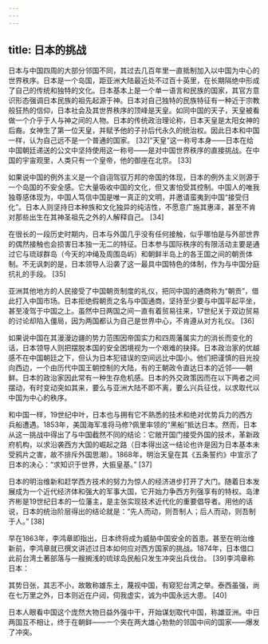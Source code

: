 ```yaml
---
---
---
```

title: 日本的挑战
---




日本与中国四周的大部分邻国不同，其过去几百年里一直抵制加入以中国为中心的世界秩序。日本是一个岛国，距亚洲大陆最近处不过百十英里，在长期隔绝中形成了自己的传统和独特的文化。日本基本上是一个单一语言和民族的国家，其官方意识形态强调日本民族的祖先起源于神。日本对自己独特的民族特征有一种近于宗教般狂热的信仰，日本社会及其世界秩序的顶峰是天皇。如同中国的天子，天皇被看做一个介乎于人与神之间的人物。日本的传统政治理论称，日本天皇是太阳女神的后裔。女神生了第一位天皇，并赋予他的子孙后代永久的统治权。因此日本和中国一样，认为自己远不是一个普通的国家。 [32]“天皇”这一称号本身——日本在给中国朝廷递送的公文中坚持使用这一称号——是对中国世界秩序的直接挑战。在中国的宇宙观里，人类只有一个皇帝，他的御座在北京。 [33]

如果说中国的例外主义是一个自诩驾驭万邦的帝国的体现，日本的例外主义则源于一个岛国的不安全感。它大量吸收中国的文化，但又害怕受其控制。中国人的唯我独尊感体现为，中国人笃信中国是唯一真正的文明，并邀请蛮夷到中国“接受归化”。日本人则坚持日本种族和文化独异的纯洁性，不愿意广施其惠泽，甚至不肯对那些出生在其神圣祖先之外的人解释自己。 [34]

在很长的一段历史时期内，日本与外国几乎没有任何接触，似乎哪怕是与外部世界的偶然接触也会损害日本独一无二的特征。日本参与国际秩序的有限活动主要是通过它与琉球群岛（今天的冲绳及周围岛屿）和朝鲜半岛上的各王国之间的朝贡体制。不无讽刺的是，日本领导人沿袭了这一最具中国特色的体制，作为与中国分庭抗礼的手段。 [35]

亚洲其他地方的人民接受了中国朝贡制度的礼仪，把同中国的通商称为“朝贡”，借此打入中国市场。日本拒绝假朝贡之名与中国通商，坚持至少要与中国平起平坐，甚至凌驾于中国之上。虽然中日两国之间一直有着贸易往来，17世纪关于双边贸易的讨论却陷入僵局，因为两国都认为自己是世界中心，不肯遵从对方礼仪。 [36]

如果说中国在其漫漫边疆的势力范围因帝国实力和四周藩属实力的消长而变化的话，日本领导人则把摆脱本国的安全困境视为一个艰难的抉择。日本政治家的优越感不在中国朝廷之下，但认为日本犯错误的空间远比中国小。他们把谨慎的目光投向西边，一个由历代中国王朝控制的大陆，有的王朝政令直达日本的近邻——朝鲜。日本的政治家因此常有一种生存危机感。日本的外交政策因而在以下两者之间摆动，有时变动突如其来，要么与亚洲大陆不即不离，要么兴兵征伐，以求取代以中国为中心的秩序。

和中国一样，19世纪中叶，日本也与拥有它不熟悉的技术和绝对优势兵力的西方兵船遭遇。1853年，美国海军准将马修?佩里率领的“黑船”抵达日本。然而，日本从这一挑战中得出了与中国截然不同的结论：它敞开国门接受外国的技术，革新政府机构，以求沿袭西方大国的崛起之路（日本得出这一结论也许是因为日本基本未受鸦片之害，故不排斥外国思潮）。1868年，明治天皇在其《五条誓约》中宣示了日本的决心：“求知识于世界，大振皇基。” [37]

日本的明治维新和赶学西方技术的努力为惊人的经济进步打开了大门。随着日本发展成为一个近代经济体和强大的军事大国，它开始力争西方列强享有的特权。岛津齐彬是19世纪日本的一位藩主，是主张实现技术近代化的重要倡导者。用他的话说，日本的统治阶层得出的结论就是：“先人而动，则吾制人；后人而动，则吾制于人。” [38]

早在1863年，李鸿章即指出，日本终将成为威胁中国安全的首患。甚至在明治维新前，李鸿章就已撰文讲述过日本如何应对西方国家的挑战。1874年，日本借口此前台湾土著部落与一艘搁浅的琉球岛民船只发生冲突出兵伐台。 [39]李鸿章称日本：

其势日张，其志不小，故敢称雄东土，蔑视中国，有窥犯台湾之举。泰西虽强，尚在七万里之外，日本则近在户闼，伺我虚实，诚为中国永远大患。 [40]

日本人眼看中国这个庞然大物日益外强中干，开始谋划取代中国，称雄亚洲。中日两国互不相让，终于在朝鲜——一个夹在两大雄心勃勃的邻国中间的国家——爆发了冲突。